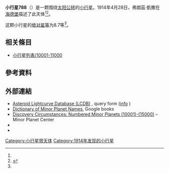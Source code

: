 {{Infobox planet
 | minorplanet     = yes
 | name            = 788 Hohensteina
 | background      = #D6D6D6
 | image = 
 | image_size      = 
 | caption         =
 | discovery_ref   =  <ref name="MPC-object" />
 | discoverer      = [[弗朗茲·凱撒|弗朗茲·凱撒]]
 | discovery_site  = [[海德堡|海德堡]]
 | discovered      = 1914年4月28日
 | mpc_name        = 788 Hohensteina
 | alt_names       = 788 Hohensteina
 | pronounced      = 
 | named_after     = <ref name="MPC-object" />
 | mp_category     = [[主帶小行星|主帶小行星]] <ref name="MPC-object" /><ref name="jpldata" />
 | orbit_ref       = <ref name="a">[http://ssd.jpl.nasa.gov/sbdb.cgi?sstr=788 788] {{Wayback|url=http://ssd.jpl.nasa.gov/sbdb.cgi?sstr=788 |date=20190803091242 }}，小行星數據庫瀏覽器（JPL Small-Body Database Browser）－[[美国国家航空航天局|美国国家航空航天局]]喷气推进实验室</ref>
 | epoch           = 2018-03-23.0（[[儒略日|JD]] 2458200.5）
 | uncertainty     = 0
 | observation_arc = 
 | aphelion = {{convert|3.541|AU|km|3|abbr=on|lk=out}}
 | perihelion      = {{convert|2.7074445|AU|km|3|abbr=on}}
 | semimajor       = 3.1242428
 | eccentricity    = 0.1334078
 | period          = 5.52[[儒略年|yr]]
 | mean_anomaly    = 279.26063[[度|°]]
 | mean_motion     = {{Deg2DMS|0.17847880|sup=ms}} / day
 | inclination     = 14.33751
 | asc_node        = 177.83205°
 | arg_peri        = 48.65014
 | mean_diameter   = 
 | rotation        = 
 | albedo          =
 | spectral_type   =
 | abs_magnitude   = 8.7<ref name="jpldata" />
}}
'''小行星788'''（{{lang-en|788 Hohensteina}}）是一颗围绕[[太阳|太阳]][[公转|公转]]的[[小行星|小行星]]。1914年4月28日，弗朗茲·凱撒在[[海德堡|海德堡]]描述了此天体<ref name="a" /><ref>{{cite news|title=小行星列表|url=http://cfa-www.harvard.edu/iau/lists/NumberedMPs.txt|accessdate=2018-10-19|newspaper=哈佛大学|archive-date=2008-05-17|archive-url=https://web.archive.org/web/20080517010638/http://cfa-www.harvard.edu/iau/lists/NumberedMPs.txt|dead-url=no}}</ref>。

这颗小行星的[[绝对星等|绝对星等]]为8.7等<ref name="a" />。

== 相关條目 ==
*[[小行星列表/10001-11000|小行星列表/10001-11000]]

== 參考資料 ==
{{reflist|refs=

<ref name="jpldata">{{cite web
 |type         = 2018-01-26 last obs.
 |title        = JPL Small-Body Database Browser:788 Hohensteina-788 Hohensteina
 |url          = https://ssd.jpl.nasa.gov/sbdb.cgi?sstr=788
 |publisher    = [[Jet_Propulsion_Laboratory|Jet Propulsion Laboratory]]
 |accessdate   = 28 March 2018
 |archive-date = 2020-10-22
 |archive-url  = https://web.archive.org/web/20201022115949/https://ssd.jpl.nasa.gov/sbdb.cgi?sstr=788
 |dead-url     = no
}}</ref>

<ref name="MPC-object">{{cite web
  |title      = 788 Hohensteina
  |work      = Minor Planet Center
  |url      = https://www.minorplanetcenter.net/db_search/show_object?object_id=788
  |accessdate      = 28 March 2018
  |archive-date      = 2016-03-04
  |archive-url      = https://web.archive.org/web/20160304105540/http://minorplanetcenter.net/db_search/show_object?object_id=788
  |dead-url      = no
  }}</ref>

}}

==  外部連結 ==
* [http://www.minorplanet.info/PHP/lcdbsummaryquery.php Asteroid Lightcurve Database (LCDB)] {{Wayback|url=http://www.minorplanet.info/PHP/lcdbsummaryquery.php |date=20171210173955 }}, query form ([http://www.minorplanet.info/lightcurvedatabase.html info] {{Wayback|url=http://www.minorplanet.info/lightcurvedatabase.html |date=20171216050541 }})
* [https://books.google.com/books?id=aeAg1X7afOoC&pg Dictionary of Minor Planet Names], Google books
* [http://www.minorplanetcenter.net/iau/lists/NumberedMPs010001.html Discovery Circumstances: Numbered Minor Planets (10001)-(15000)] {{Wayback|url=http://www.minorplanetcenter.net/iau/lists/NumberedMPs010001.html |date=20180612162317 }} – Minor Planet Center
* {{AstDys|788}}
* {{JPL small body}}

{{Minor Planet Number|[[小行星787|小行星787]]|[[小行星789|小行星789]]}}
{{小天体}}

[[Category:小行星带天体|Category:小行星带天体]]
[[Category:1914年发现的小行星|Category:1914年发现的小行星]]


{{beltasteroid-stub}}